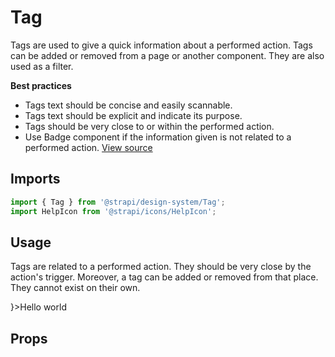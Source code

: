 <!--- Tag.stories.mdx --->


<Meta
  title="Design System/Components/Tag"
  component={Tag}
/>

# Tag

Tags are used to give a quick information about a performed action. Tags can be added or removed from a page or another component. They are also used as a filter.

**Best practices**
- Tags text should be concise and easily scannable.
- Tags text should be explicit and indicate its purpose.
- Tags should be very close to or within the performed action.
- Use Badge component if the information given is not related to a performed action.
[View source](https://github.com/strapi/design-system/tree/develop/packages/strapi-design-system/src/Tag)

## Imports

```js
import { Tag } from '@strapi/design-system/Tag';
import HelpIcon from '@strapi/icons/HelpIcon';
```


## Usage

Tags are related to a performed action. They should be very close by the action's trigger. Moreover, a tag can be added or removed from that place. They cannot exist on their own.

<Canvas>
  <Story name="base">
    <Tag icon={<HelpIcon aria-hidden={true} />}>Hello world</Tag>
  </Story>
</Canvas>


## Props

<ArgsTable of={Tag} />
